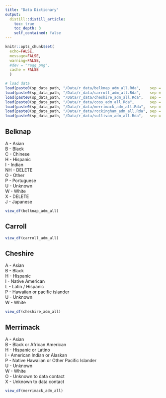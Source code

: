 ```yaml
---
title: "Data Dictionary"
output: 
  distill::distill_article:
    toc: true
    toc_depth: 3
    self_contained: false
---
```


```r
knitr::opts_chunk$set(
  echo=FALSE, 
  message=FALSE, 
  warning=FALSE,
  #dev = "ragg_png",
  cache = FALSE
  )
```

```r
# load data
load(paste0(sp_data_path, "/Data/r_data/belknap_adm_all.Rda",    sep = ""))
load(paste0(sp_data_path, "/Data/r_data/carroll_adm_all.Rda",    sep = ""))
load(paste0(sp_data_path, "/Data/r_data/cheshire_adm_all.Rda",   sep = ""))
load(paste0(sp_data_path, "/Data/r_data/coos_adm_all.Rda",       sep = ""))
load(paste0(sp_data_path, "/Data/r_data/merrimack_adm_all.Rda",  sep = ""))
load(paste0(sp_data_path, "/Data/r_data/rockingham_adm_all.Rda", sep = ""))
load(paste0(sp_data_path, "/Data/r_data/sullivan_adm_all.Rda",   sep = ""))
```

## Belknap  

A - Asian  
B - Black   
C - Chinese  
H - Hispanic  
I - Indian  
NH - DELETE  
O - Other  
P - Portuguese  
U - Unknown  
W - White  
X - DELETE  
J - Japanese  

```r
view_df(belknap_adm_all)
```

## Carroll  

```r
view_df(carroll_adm_all)
```

## Cheshire  

A - Asian  
B - Black  
H - Hispanic  
I - Native American  
L - Latin / Hispanic  
P - Hawaiian or pacific islander  
U - Unknown  
W - White  

```r
view_df(cheshire_adm_all)
```

## Merrimack  

A - Asian  
B - Black or African American  
H - Hispanic or Latino  
I - American Indian or Alaskan  
P - Native Hawaiian or Other Pacific Islander  
U - Unknown  
W - White  
O - Unknown to data contact    
X - Unknown to data contact  

```r
view_df(merrimack_adm_all)
```

